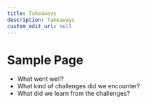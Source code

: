 ```yaml
---
title: Takeaways
description: Takeaways
custom_edit_url: null
---
```


# Sample Page

- What went well?
- What kind of challenges did we encounter?
- What did we learn from the challenges?
